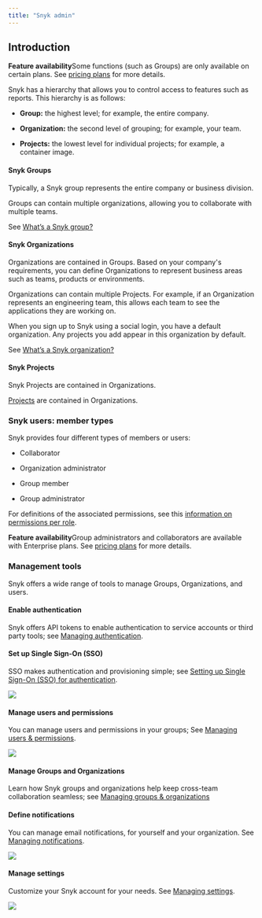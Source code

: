 ```yaml
---
title: "Snyk admin"
---
```


## Introduction

**Feature availability**Some functions (such as Groups) are only available on certain plans. See [pricing plans](https://snyk.io/plans/) for more details.

Snyk has a hierarchy that allows you to control access to features such as reports. This hierarchy is as follows:

* **Group:** the highest level; for example, the entire company.

* **Organization:** the second level of grouping; for example, your team.

* **Projects:** the lowest level for individual projects; for example, a container image.

#### Snyk Groups

Typically, a Snyk group represents the entire company or business division.

Groups can contain multiple organizations, allowing you to collaborate with multiple teams.

See [What’s a Snyk group?](/user-and-group-management/managing-groups-and-organizations/whats-a-snyk-group)

#### Snyk Organizations

Organizations are contained in Groups. Based on your company's requirements, you can define Organizations to represent business areas such as teams, products or environments.

Organizations can contain multiple Projects. For example, if an Organization represents an engineering team, this allows each team to see the applications they are working on.

When you sign up to Snyk using a social login, you have a default organization. Any projects you add appear in this organization by default.

See [What’s a Snyk organization?](/user-and-group-management/managing-groups-and-organizations/whats-a-snyk-organization)

#### Snyk Projects

Snyk Projects are contained in Organizations.

[Projects](https://github.com/snyk/user-docs/blob/main/docs/features/user-and-group-management/broken-reference/README.md) are contained in Organizations.

### Snyk users: member types

Snyk provides four different types of members or users:

* Collaborator

* Organization administrator

* Group member

* Group administrator

For definitions of the associated permissions, see this [information on permissions per role](https://docs.snyk.io/features/user-and-group-management/managing-users-and-permissions/managing-permissions#permissions-per-role).

**Feature availability**Group administrators and collaborators are available with Enterprise plans. See [pricing plans](https://snyk.io/plans/) for more details.

### Management tools

Snyk offers a wide range of tools to manage Groups, Organizations, and users.

#### Enable authentication

Snyk offers API tokens to enable authentication to service accounts or third party tools; see [Managing authentication](/user-and-group-management/authentication).

#### Set up Single Sign-On (SSO)

SSO makes authentication and provisioning simple; see [Setting up Single Sign-On (SSO) for authentication](/user-and-group-management/setting-up-sso-for-authentication).

![](/images/image%20(65)%20(1)%20(1).png)

#### Manage users and permissions

You can manage users and permissions in your groups; See [Managing users & permissions](/user-and-group-management/managing-users-and-permissions).

![](/images/image.png)

#### Manage Groups and Organizations

Learn how Snyk groups and organizations help keep cross-team collaboration seamless; see [Managing groups & organizations](/user-and-group-management/managing-groups-and-organizations)

#### Define notifications

You can manage email notifications, for yourself and your organization. See [Managing notifications](/user-and-group-management/notifications).

![](/images/image%20(350).png)

#### Manage settings

Customize your Snyk account for your needs. See [Managing settings](/user-and-group-management/managing-settings).

![](/images/image%20(49)%20(1).png)